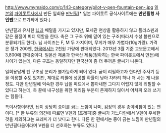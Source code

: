 http://www.mymaido.com/c/143-category/pilot-v-pen-fountain-pen-.jpg
[[일본]]의 [[파이롯트]]사에서 만든 일회용 [[만년필]][* 일본 파이롯트 공식사이트에는 '''만년필형 사인펜'''으로 표기되어 있다.].

만년필과 유사한 [[닙]]과 배럴을 가지고 있지만, 모세관 현상을 활용하지 않고 플러스펜과 같은 물질이 피더 역할을 한다. 촉은 그 구조 위에 덮여 있는 구조(따라서 수성 볼펜으로 분류되기도 한다). 닙 사이즈는 F, M 두 가지이며, 무게가 매우 가볍다(10g가량). 가격은 정가 200엔, [[한국]]에서는 2천원 가량에 판매되었다. 2013년 3월 기준 교보문고에서 3,800에 판매중이다.  일본산 제품과 한국산 제품(정확히는 한국 파이롯트에서 만든)에 차이가 있는데, 다른 구조는 동일하지만 한국산이 좀 더 두꺼운 글씨가 나온다.

일회용답게 펜 구조상 분리가 불가능하게 되어 있다. 굳이 리필하고자 한다면 주사기 등을 이용할 수도 있지만, 제대로 리필에 성공할 확률이 낮아 차라리 하나 더 사는 게 나을 정도. 다만 만년필에 익숙한 경우 닙을 피드에서 뽑아내면 그다지 어렵지 않게 리필할 수 있다고 하는데, 촉 끝에 내구성을 위한 이리듐 부분이 존재하지 않아서 어차피 오래 쓰기는 힘들다.

특이사항이라면, 닙이 상당히 종이를 긁는 느낌이 나며, 검정의 경우 종이비침이 있는 편이다.  [* 한 부류의 의견에 따르면 V펜과 [프레피]중 글씨가 가느다란에서 V펜이 우세한 것을 제외하고는 프레피가 더 낫다고 한다.  다른 한 편에서는 종이 긁는 느낌이 만년필의 만년필다움이라며 V펜을 더 선호하는 부류도 있다.]
